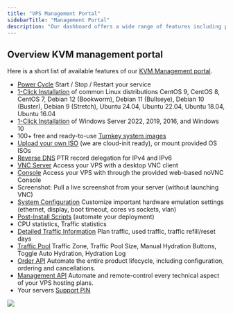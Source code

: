 ```yaml
---
title: "VPS Management Portal"
sidebarTitle: "Management Portal"
description: "Our dashboard offers a wide range of features including powercycling, autoinstallers, BYO .iso, rDNS, VNC/noVNC, Turnkey images, post-install scripts, traffic pool, statistics, ..."
---
```


## **Overview KVM management portal**

Here is a short list of available features of our <a href="https://manage.edisglobal.com/clientarea.php" target="_blank">KVM Management portal</a>.

* [Power Cycle](./power-cycle-or-reboot-a-vps) Start / Stop / Restart your service
* [1-Click Installation](./autoinstall-reinstall-install-vps-linux-windows) of common Linux distributions CentOS 9, CentOS 8, CentOS 7, Debian 12 (Bookworm), Debian 11 (Bullseye), Debian 10 (Buster), Debian 9 (Stretch), Ubuntu 24.04, Ubuntu 22.04, Ubuntu 18.04, Ubuntu 16.04
* [1-Click Installation](./autoinstall-reinstall-install-vps-linux-windows) of Windows Server 2022, 2019, 2016, and Windows 10
* 100+ free and ready-to-use [Turnkey system images](./autoinstall-reinstall-install-vps-linux-windows)
* [Upload your own ISO](./bring-your-own-iso) (we are cloud-init ready), or mount provided OS ISOs
* [Reverse DNS](../faq/ip-addresses/setting-up-reverse-pointers) PTR record delegation for IPv4 and IPv6
* [VNC Server](./enable-vnc-server) Access your VPS with a desktop VNC client
* [Console](./enable-vnc-server#novnc-console-instructions) Access your VPS with through the provided web-based noVNC Console
* Screenshot: Pull a live screenshot from your server (without launching VNC)
* [System Configuration](./system-configuration-dialog) Customize important hardware emulation settings (ethernet, display, boot timeout, cores vs sockets, vlan)
* [Post-Install Scripts](./post-install-scripts) (automate your deployment)
* CPU statistics, Traffic statistics
* [Detailed Traffic Information](../faq/traffic-bandwidth/traffic-stats-refill-explained) Plan traffic, used traffic, traffic refill/reset days
* [Traffic Pool](../faq/traffic-bandwidth/traffic-pool-global-and-premium-traffic-zone) Traffic Zone, Traffic Pool Size, Manual Hydration Buttons, Toggle Auto Hydration, Hydration Log
* [Order API](https://docs.edisglobal.com/order-api-reference/order-api-welcome) Automate the entire product lifecycle, including configuration, ordering and cancellations.
* [Management API](https://docs.edisglobal.com/order-api-reference/management-api-welcome) Automate and remote-control every technical aspect of your VPS hosting plans.
* Your servers [Support PIN](./your-support-pin)



![](/assets/edis-global-management-portal.webp)